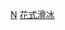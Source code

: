 {{Catnav|頁面分類|人物|各國人物|挪威人|挪威運動員}}
{{Catnav|頁面分類|人物|各國人物|各国运动员|挪威運動員}}
{{Catnav|頁面分類|人物|各職業人物|运动员|花样滑冰运动员}}
{{Catnav|頁面分類|...|各國體育|挪威體育|挪威運動員}}
{{Commonscat|Figure skaters from Norway}}

[[Category:各國花式滑冰運動員|N]]
[[Category:挪威運動員|花式滑冰]]